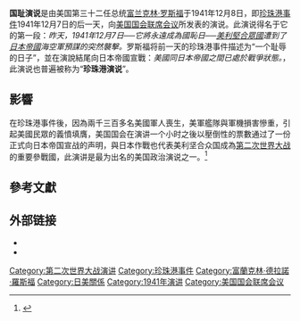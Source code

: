 {{expand|time=2016-10-09T01:38:04+00:00}}
{{Refimprove|time=2021-12-08T13:03:27+00:00}}

{{listen
 | filename     = Roosevelt Pearl Harbor.ogg
 | title        = 罗斯福《国耻演说》全文
 | description  = 演说全文 (3.1 [[Megabyte|MB]], [[ogg|ogg]]/[[Vorbis|Vorbis]]格式).
 | format       = [[Vorbis|Vorbis]]
}}

'''国耻演说'''是由美国第三十二任总统[[富兰克林·罗斯福|富兰克林·罗斯福]]于1941年12月8日，即[[珍珠港事件|珍珠港事件]]1941年12月7日的后一天，向[[美國國會聯席會議|美国国会联席会议]]所发表的演说。此演说得名于它的第一段：''昨天，1941年12月7日──它將永遠成為國恥日──[[美利堅合眾國|美利堅合眾國]]遭到了[[日本帝國|日本帝國]]海空軍預謀的突然襲擊。''罗斯福将前一天的珍珠港事件描述为“一个耻辱的日子”，並在演說結尾向日本帝國宣戰：''美國同日本帝國之間已處於戰爭狀態。''，此演说也普遍被称为“'''珍珠港演说'''”。

== 影響 ==
在珍珠港事件後，因為兩千三百多名美國軍人喪生，美軍艦隊與軍機損害慘重，引起美國民眾的義憤填膺，美国国会在演讲一个小时之後以壓倒性的票數通过了一份正式向日本帝国宣战的声明，與日本作戰也代表美利坚合众国成為[[第二次世界大战|第二次世界大战]]的重要參戰國，此演讲是最为出名的美国政治演说之一。<ref name = "War Message to Congress_2021">{{cite web | title = War Message to Congress | url = https://web-archive-2017.ait.org.tw/infousa/zhtw/PUBS/AmReader/p663.htm | publisher = 美國在臺協會 | language = zh-tw | accessdate = 2021-12-08 | archive-date = 2022-01-22 | archive-url = https://web.archive.org/web/20220122011618/https://web-archive-2017.ait.org.tw/infousa/zhtw/PUBS/AmReader/p663.htm | dead-url = no }}</ref>

== 參考文獻 ==
{{reflist}}

== 外部链接 ==
*{{wikisource-inline|國恥演說}}
* {{Commons-inline|Category:Infamy Speech}}

{{富蘭克林·德拉諾·羅斯福}}

[[Category:第二次世界大战演讲|Category:第二次世界大战演讲]]
[[Category:珍珠港事件|Category:珍珠港事件]]
[[Category:富蘭克林·德拉諾·羅斯福|Category:富蘭克林·德拉諾·羅斯福]]
[[Category:日美關係|Category:日美關係]]
[[Category:1941年演讲|Category:1941年演讲]]
[[Category:美国国会联席会议|Category:美国国会联席会议]]